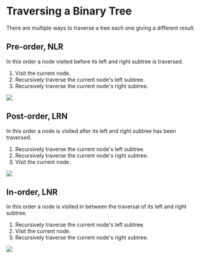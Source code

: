 
# Traversing a Binary Tree

There are multiple ways to traverse a tree each one giving a different result.

## Pre-order, NLR

In this order a node visited before its left and right subtree is traversed.

1. Visit the current node.
2. Recursively traverse the current node's left subtree.
3. Recursively traverse the current node's right subtree.

<Image
    src="/cs/treesPreOrder.png"
    caption="A binary tree."
/>

## Post-order, LRN

In this order a node is visited after its left and right subtree has been traversed.

1. Recursively traverse the current node's left subtree.
2. Recursively traverse the current node's right subtree.
3. Visit the current node.

<Image
    src="/cs/treesPostOrder.png"
    caption="A binary tree."
/>

## In-order, LNR

In this order a node is visited in between the traversal of its left and right subtree.

1. Recursively traverse the current node's left subtree.
2. Visit the current node.
3. Recursively traverse the current node's right subtree.

<Image
    src="/cs/treesInOrder.png"
    caption="A binary tree."
/>
